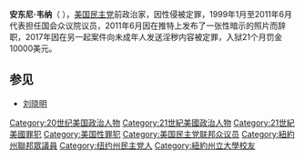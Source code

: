 '''安东尼·韦纳'''（{{lang-en|Anthony David Weiner}}  {{bd|1964年|9月4日||}}），[[美国民主党|美国民主党]]前政治家，因性侵被定罪，1999年1月至2011年6月代表{{le|纽约第九国会选区|New York's 9th congressional district}}担任国会众议院议员，2011年6月因在推特上发布了一张性暗示的照片而辞职，2017年因在另一起案件向未成年人发送淫秽内容被定罪，入狱21个月罚金10000美元。

==参见==
*[[刘晓明|刘晓明]]

[[Category:20世纪美国政治人物|Category:20世纪美国政治人物]]
[[Category:21世紀美國政治人物|Category:21世紀美國政治人物]]
[[Category:21世紀美國罪犯|Category:21世紀美國罪犯]]
[[Category:美国性罪犯|Category:美国性罪犯]]
[[Category:美国民主党联邦众议员|Category:美国民主党联邦众议员]]
[[Category:紐約州聯邦眾議員|Category:紐約州聯邦眾議員]]
[[Category:纽约州民主党人|Category:纽约州民主党人]]
[[Category:紐約州立大學校友|Category:紐約州立大學校友]]